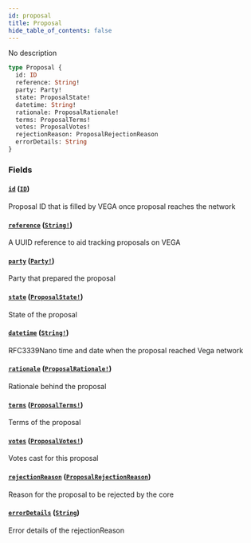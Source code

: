 ```yaml
---
id: proposal
title: Proposal
hide_table_of_contents: false
---
```



No description

```graphql
type Proposal {
  id: ID
  reference: String!
  party: Party!
  state: ProposalState!
  datetime: String!
  rationale: ProposalRationale!
  terms: ProposalTerms!
  votes: ProposalVotes!
  rejectionReason: ProposalRejectionReason
  errorDetails: String
}
```


### Fields

#### [`id`](#) ([`ID`](/docs/mainnet/graphql/scalars/id))

Proposal ID that is filled by VEGA once proposal reaches the network


#### [`reference`](#) ([`String!`](/docs/mainnet/graphql/scalars/string))

A UUID reference to aid tracking proposals on VEGA


#### [`party`](#) ([`Party!`](/docs/mainnet/graphql/objects/party))

Party that prepared the proposal


#### [`state`](#) ([`ProposalState!`](/docs/mainnet/graphql/enums/proposal-state))

State of the proposal


#### [`datetime`](#) ([`String!`](/docs/mainnet/graphql/scalars/string))

RFC3339Nano time and date when the proposal reached Vega network


#### [`rationale`](#) ([`ProposalRationale!`](/docs/mainnet/graphql/objects/proposal-rationale))

Rationale behind the proposal


#### [`terms`](#) ([`ProposalTerms!`](/docs/mainnet/graphql/objects/proposal-terms))

Terms of the proposal


#### [`votes`](#) ([`ProposalVotes!`](/docs/mainnet/graphql/objects/proposal-votes))

Votes cast for this proposal


#### [`rejectionReason`](#) ([`ProposalRejectionReason`](/docs/mainnet/graphql/enums/proposal-rejection-reason))

Reason for the proposal to be rejected by the core


#### [`errorDetails`](#) ([`String`](/docs/mainnet/graphql/scalars/string))

Error details of the rejectionReason




